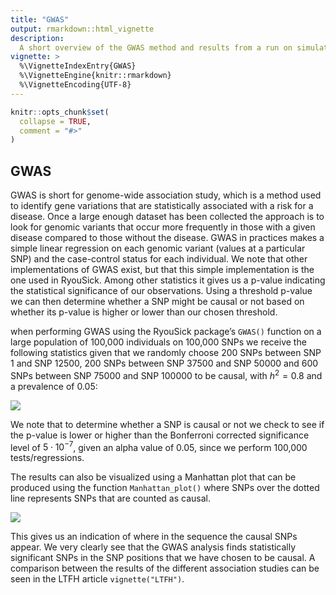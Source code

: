```yaml
---
title: "GWAS"
output: rmarkdown::html_vignette
description:
  A short overview of the GWAS method and results from a run on simulated 100,000x100,000 dataset.
vignette: >
  %\VignetteIndexEntry{GWAS}
  %\VignetteEngine{knitr::rmarkdown}
  %\VignetteEncoding{UTF-8}
---
```


```r
knitr::opts_chunk$set(
  collapse = TRUE,
  comment = "#>"
)
```

## GWAS
GWAS is short for genome-wide association study, which is a method used to identify gene variations that are statistically associated with a risk for a disease. Once a large enough dataset has been collected the approach is to look for genomic variants that occur more frequently in those with a given disease compared to those without the disease. GWAS in practices makes a simple linear regression on each genomic variant (values at a particular SNP) and the case-control status for each individual. We note that other implementations of GWAS exist, but that this simple implementation is the one used in RyouSick. Among other statistics it gives us a p-value indicating the statistical significance of our observations. Using a threshold p-value we can then determine whether a SNP might be causal or not based on whether its p-value is higher or lower than our chosen threshold. 

when performing GWAS using the RyouSick package's `GWAS()` function on a large population of 100,000 individuals on 100,000 SNPs we receive the following statistics given that we randomly choose 200 SNPs between SNP 1 and SNP 12500, 200 SNPs between SNP 37500 and SNP 50000 and 600 SNPs between SNP 75000 and SNP 100000 to be causal, with $h^2=0.8$ and a prevalence of 0.05: 

![](../man/figures/GWAS_stats.PNG)

We note that to determine whether a SNP is causal or not we check to see if the p-value is lower or higher than the Bonferroni corrected significance level of $5\cdot10^{-7}$, given an alpha value of 0.05, since we perform 100,000 tests/regressions.


The results can also be visualized using a Manhattan plot that can be produced using the function `Manhattan_plot()` where SNPs over the dotted line represents SNPs that are counted as causal. 

![](../man/figures/GWAS.PNG)

This gives us an indication of where in the sequence the causal SNPs appear. We very clearly see that the GWAS analysis finds statistically significant SNPs in the SNP positions that we have chosen to be causal. A comparison between the results of the different association studies can be seen in the LTFH article `vignette("LTFH")`. 

